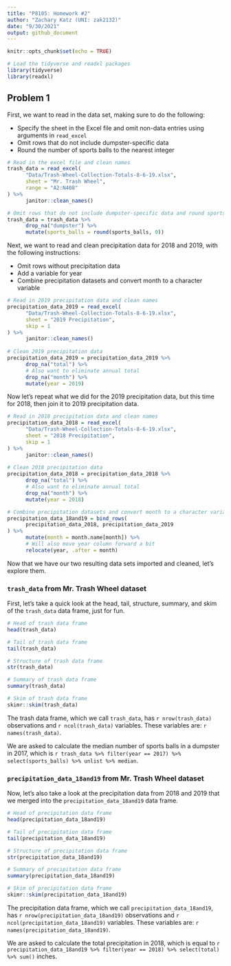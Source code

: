 ```yaml
---
title: "P8105: Homework #2"
author: "Zachary Katz (UNI: zak2132)"
date: "9/30/2021"
output: github_document
---
```


```r
knitr::opts_chunk$set(echo = TRUE)

# Load the tidyverse and readxl packages
library(tidyverse)
library(readxl)
```

## Problem 1

First, we want to read in the data set, making sure to do the following:

* Specify the sheet in the Excel file and omit non-data entries using arguments in `read_excel`
* Omit rows that do not include dumpster-specific data
* Round the number of sports balls to the nearest integer

```r
# Read in the excel file and clean names
trash_data = read_excel(
      "Data/Trash-Wheel-Collection-Totals-8-6-19.xlsx",
      sheet = "Mr. Trash Wheel",
      range = "A2:N408"
) %>% 
      janitor::clean_names()

# Omit rows that do not include dumpster-specific data and round sports balls to nearest integer
trash_data = trash_data %>% 
      drop_na("dumpster") %>% 
      mutate(sports_balls = round(sports_balls, 0))
```

Next, we want to read and clean precipitation data for 2018 and 2019, with the following instructions:

* Omit rows without precipitation data
* Add a variable for year
* Combine precipitation datasets and convert month to a character variable

```r
# Read in 2019 precipitation data and clean names
precipitation_data_2019 = read_excel(
      "Data/Trash-Wheel-Collection-Totals-8-6-19.xlsx",
      sheet = "2019 Precipitation",
      skip = 1
) %>% 
      janitor::clean_names()
      
# Clean 2019 precipitation data
precipitation_data_2019 = precipitation_data_2019 %>% 
      drop_na("total") %>% 
      # Also want to eliminate annual total
      drop_na("month") %>% 
      mutate(year = 2019)
```

Now let's repeat what we did for the 2019 precipitation data, but this time for 2018, then join it to 2019 precipitation data.

```r
# Read in 2018 precipitation data and clean names
precipitation_data_2018 = read_excel(
      "Data/Trash-Wheel-Collection-Totals-8-6-19.xlsx",
      sheet = "2018 Precipitation",
      skip = 1
) %>% 
      janitor::clean_names()
      
# Clean 2018 precipitation data
precipitation_data_2018 = precipitation_data_2018 %>% 
      drop_na("total") %>% 
      # Also want to eliminate annual total
      drop_na("month") %>% 
      mutate(year = 2018)

# Combine precipitation datasets and convert month to a character variable
precipitation_data_18and19 = bind_rows(
      precipitation_data_2018, precipitation_data_2019
) %>% 
      mutate(month = month.name[month]) %>% 
      # Will also move year column forward a bit
      relocate(year, .after = month)
```

Now that we have our two resulting data sets imported and cleaned, let's explore them.

### `trash_data` from Mr. Trash Wheel dataset

First, let's take a quick look at the head, tail, structure, summary, and skim of the `trash_data` data frame, just for fun.

```r
# Head of trash data frame
head(trash_data)

# Tail of trash data frame
tail(trash_data)

# Structure of trash data frame
str(trash_data)

# Summary of trash data frame
summary(trash_data)

# Skim of trash data frame
skimr::skim(trash_data)
```

The trash data frame, which we call `trash_data`, has `r nrow(trash_data)` observations and `r ncol(trash_data)` variables. These variables are: `r  names(trash_data)`.

We are asked to calculate the median number of sports balls in a dumpster in 2017, which is `r trash_data %>% filter(year == 2017) %>% select(sports_balls) %>% unlist %>% median`.

### `precipitation_data_18and19` from Mr. Trash Wheel dataset

Now, let's also take a look at the precipitation data from 2018 and 2019 that we merged into the `precipitation_data_18and19` data frame.

```r
# Head of precipitation data frame
head(precipitation_data_18and19)

# Tail of precipitation data frame
tail(precipitation_data_18and19)

# Structure of precipitation data frame
str(precipitation_data_18and19)

# Summary of precipitation data frame
summary(precipitation_data_18and19)

# Skim of precipitation data frame
skimr::skim(precipitation_data_18and19)
```

The precipitation data frame, which we call `precipitation_data_18and19`, has `r nrow(precipitation_data_18and19)` observations and `r ncol(precipitation_data_18and19)` variables. These variables are: `r  names(precipitation_data_18and19)`.

We are asked to calculate the total precipitation in 2018, which is equal to `r precipitation_data_18and19 %>% filter(year == 2018) %>% select(total) %>% sum()` inches.
